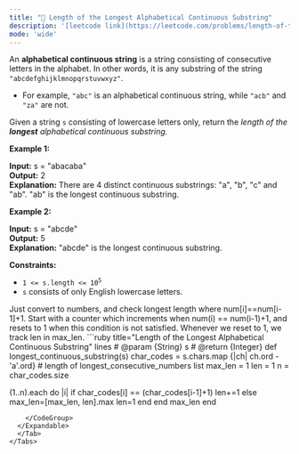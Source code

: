 ```yaml
---
title: "🧀 Length of the Longest Alphabetical Continuous Substring"
description: '[leetcode link](https://leetcode.com/problems/length-of-the-longest-alphabetical-continuous-substring/description/)'
mode: 'wide'
---
```

<Tabs>
  <Tab title="Question" icon="circle-question" iconType="regular">
    <Card>
      <p>An <strong>alphabetical continuous string</strong> is a string consisting of consecutive letters in the alphabet. In other words, it is any substring of the string <code>&quot;abcdefghijklmnopqrstuvwxyz&quot;</code>.</p>  <ul>  <li>For example, <code>&quot;abc&quot;</code> is an alphabetical continuous string, while <code>&quot;acb&quot;</code> and <code>&quot;za&quot;</code> are not.</li> </ul>  <p>Given a string <code>s</code> consisting of lowercase letters only, return the <em>length of the <strong>longest</strong> alphabetical continuous substring.</em></p>   <p><strong class="example">Example 1:</strong></p>   <strong>Input:</strong> s = &quot;abacaba&quot; <br/> <strong>Output:</strong> 2 <br/> <strong>Explanation:</strong> There are 4 distinct continuous substrings: &quot;a&quot;, &quot;b&quot;, &quot;c&quot; and &quot;ab&quot;. &quot;ab&quot; is the longest continuous substring.   <p><strong class="example">Example 2:</strong></p>   <strong>Input:</strong> s = &quot;abcde&quot; <br/> <strong>Output:</strong> 5 <br/> <strong>Explanation:</strong> &quot;abcde&quot; is the longest continuous substring.    <p><strong>Constraints:</strong></p>  <ul>  <li><code>1 &lt;= s.length &lt;= 10<sup>5</sup></code></li>  <li><code>s</code> consists of only English lowercase letters.</li> </ul> 
    </Card>
  </Tab>
  <Tab title="Solution" icon="lightbulb" iconType="regular" >
    <Card>
      Just convert to numbers, and check longest length where num[i]==num[i-1]+1. Start with a counter which increments when num(i) == num(i-1)+1, and resets to 1 when this condition is not satisfied. Whenever we reset to 1, we track len in max_len.
</Card>
  <Expandable title="code">
    <CodeGroup dropdown>
```ruby title="Length of the Longest Alphabetical Continuous Substring" lines
# @param {String} s
# @return {Integer}
def longest_continuous_substring(s)
  char_codes = s.chars.map {|ch| ch.ord - 'a'.ord}
  # length of longest_consecutive_numbers list
  max_len = 1
  len = 1
  n = char_codes.size

  (1..n).each do |i|
    if char_codes[i] == (char_codes[i-1]+1)
      len+=1
    else
      max_len=[max_len, len].max
      len=1
    end
  end
  max_len
end
```
    </CodeGroup>
  </Expandable>
  </Tab>
</Tabs>